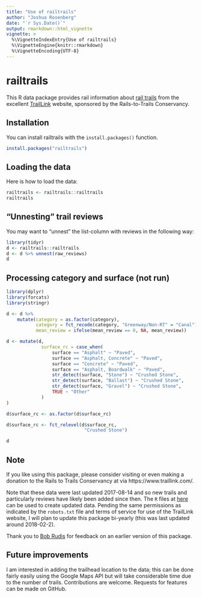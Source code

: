 ```yaml
---
title: "Use of railtrails"
author: "Joshua Rosenberg"
date: "`r Sys.Date()`"
output: rmarkdown::html_vignette
vignette: >
  %\VignetteIndexEntry{Use of railtrails}
  %\VignetteEngine{knitr::rmarkdown}
  %\VignetteEncoding{UTF-8}
---
```


# railtrails

This R data package provides rail information about [rail trails](https://en.wikipedia.org/wiki/Rail_trail) from the excellent [TrailLink](https://www.traillink.com/) website, sponsored by the Rails-to-Trails Conservancy. 

## Installation

You can install railtrails with the `install.packages()` function.

```r
install.packages("railtrails")
```

## Loading the data

Here is how to load the data:

```r
railtrails <- railtrails::railtrails
railtrails
```

## "Unnesting" trail reviews

You may want to "unnest" the list-column with reviews in the following way:

```r
library(tidyr)
d <- railtrails::railtrails
d <- d %>% unnest(raw_reviews)
d
```

## Processing category and surface (not run)

```r
library(dplyr)
library(forcats)
library(stringr)

d <- d %>% 
    mutate(category = as.factor(category),
           category = fct_recode(category, "Greenway/Non-RT" = "Canal"),
           mean_review = ifelse(mean_review == 0, NA, mean_review))

d <- mutate(d,
             surface_rc = case_when(
                 surface == "Asphalt" ~ "Paved",
                 surface == "Asphalt, Concrete" ~ "Paved",
                 surface == "Concrete" ~ "Paved",
                 surface == "Asphalt, Boardwalk" ~ "Paved",
                 str_detect(surface, "Stone") ~ "Crushed Stone",
                 str_detect(surface, "Ballast") ~ "Crushed Stone",
                 str_detect(surface, "Gravel") ~ "Crushed Stone",
                 TRUE ~ "Other"
             )
)

d$surface_rc <- as.factor(d$surface_rc)

d$surface_rc <- fct_relevel(d$surface_rc,
                             "Crushed Stone")

d
```

## Note

If you like using this package, please consider visiting or even making a donation to the Rails to Trails Conservancy at via https://www.traillink.com/.

Note that these data were last updated 2017-08-14 and so new trails and particularly reviews have likely been added since then. The `R` files at [here](https://github.com/jrosen48/railtrails/tree/master/data-raw) can be used to create updated data. Pending the same permissions as indicated by the `robots.txt` file and terms of service for use of the TrailLink website, I will plan to update this package bi-yearly (this was last updated around 2018-02-2). 

Thank you to [Bob Rudis](https://rud.is/) for feedback on an earlier version of this package.

## Future improvements

I am interested in adding the trailhead location to the data; this can be done fairly easily using the Google Maps API but will take considerable time due to the number of trails. Contributions are welcome. Requests for features can be made on GitHub.
